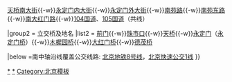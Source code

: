{{Navbox
|name = 北京南中轴路
|title = [[南中轴路]]

|group1 = 道路
|list1 = [[前门大街]]{{-w}}[[天桥南大街]]{{-w}}[[永定门内大街]]{{-w}}[[永定门外大街]]{{-w}}[[南苑路 (北京)|南苑路]]{{-w}}[[南苑东路]]{{-w}}[[南大红门路]]{{-w}}[[104国道]]、[[105国道]]（共线）

|group2 = 立交桥及地名
|list2 = [[正阳门|前门]]{{-w}}[[珠市口]]{{-w}}[[北京天桥|天桥]]{{-w}}[[永定门]]（[[永定门桥]]）{{-w}}[[木樨园桥]]{{-w}}[[大红门桥]]{{-w}}[[德茂桥]]

|below =南中轴沿线覆盖公交线路:  [[北京地铁8号线]]，[[北京快速公交1线]]
}}<noinclude>
[[Category:北京中轴线|*]]
[[Category:北京市道路|*]]
[[Category:北京模板]]
</noinclude>